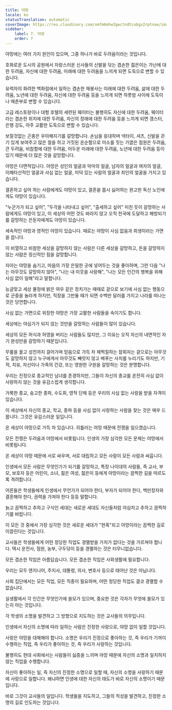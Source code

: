 ```yaml
---
title: 야망
locale: ko
statusTranslation: automatic
coverImage: https://res.cloudinary.com/xmfm6mhw3gwctndtcubgx2rptnae/image/upload/v1740337243/small_cover_educacion_fundamental_a051170f1c.webp
sidebar:
    label: 7. 야망
    order: 7
---
```

야망에는 여러 가지 원인이 있으며, 그중 하나가 바로 두려움이라는 것입니다.

호화로운 도시의 공원에서 자랑스러운 신사들의 신발을 닦는 겸손한 젊은이는 가난에 대한 두려움, 자신에 대한 두려움, 미래에 대한 두려움을 느끼게 되면 도둑으로 변할 수 있습니다.

유력자의 화려한 백화점에서 일하는 겸손한 재봉사는 미래에 대한 두려움, 삶에 대한 두려움, 노년에 대한 두려움, 자신에 대한 두려움 등을 느끼게 되면 하룻밤 사이에 도둑이나 매춘부로 변할 수 있습니다.

고급 레스토랑이나 대형 호텔의 세련된 웨이터는 불행히도 자신에 대한 두려움, 웨이터라는 겸손한 위치에 대한 두려움, 자신의 장래에 대한 두려움 등을 느끼게 되면 갱스터, 은행 강도, 아주 교활한 도둑으로 변할 수 있습니다.

보잘것없는 곤충은 우아해지기를 갈망합니다. 손님을 응대하며 넥타이, 셔츠, 신발을 끈기 있게 보여주고 많은 절을 하고 거짓된 온순함으로 미소를 짓는 가엾은 점원은 두려움, 큰 두려움, 비참함에 대한 두려움, 어두운 미래에 대한 두려움, 노년에 대한 두려움 등이 있기 때문에 더 많은 것을 갈망합니다.

야망은 다면적입니다. 야망은 성인의 얼굴과 악마의 얼굴, 남자의 얼굴과 여자의 얼굴, 이해타산적인 얼굴과 사심 없는 얼굴, 미덕 있는 사람의 얼굴과 죄인의 얼굴을 가지고 있습니다.

결혼하고 싶어 하는 사람에게도 야망이 있고, 결혼을 몹시 싫어하는 완고한 독신 노인에게도 야망이 있습니다.

"누군가가 되고 싶어", "두각을 나타내고 싶어", "출세하고 싶어" 미친 듯이 갈망하는 사람에게도 야망이 있고, 이 세상의 어떤 것도 바라지 않고 오직 천국에 도달하고 해방되기를 갈망하는 은둔자에게도 야망이 있습니다.

세속적인 야망과 영적인 야망이 있습니다. 때로는 야망이 사심 없음과 희생이라는 가면을 씁니다.

이 비열하고 비참한 세상을 갈망하지 않는 사람은 다른 세상을 갈망하고, 돈을 갈망하지 않는 사람은 정신적인 힘을 갈망합니다.

자아는 야망을 숨기고, 마음의 가장 은밀한 곳에 넣어두는 것을 좋아하며, 그런 다음 "나는 아무것도 갈망하지 않아", "나는 내 이웃을 사랑해", "나는 모든 인간의 행복을 위해 사심 없이 일해"라고 말합니다.

능글맞고 세상 물정에 밝은 여우 같은 정치가는 때때로 겉으로 보기에 사심 없는 행동으로 군중을 놀라게 하지만, 직장을 그만둘 때가 되면 수백만 달러를 가지고 나라를 떠나는 것은 당연합니다.

사심 없는 가면으로 위장한 야망은 가장 교활한 사람들을 속이기도 합니다.

세상에는 야심가가 되지 않는 것만을 갈망하는 사람들이 많이 있습니다.

세상의 모든 허식과 허영을 버리는 사람들도 많지만, 그 이유는 오직 자신의 내면적인 자기 완성만을 갈망하기 때문입니다.

무릎을 꿇고 성전까지 걸어가며 믿음으로 가득 차 채찍질하는 참회자는 겉으로는 아무것도 갈망하지 않고 누구에게서 아무것도 빼앗지 않고 베푸는 사치를 누리기도 하지만, 기적, 치유, 자신이나 가족의 건강, 또는 영원한 구원을 갈망하는 것은 분명합니다.

우리는 진정으로 종교적인 남녀를 존경하지만, 그들이 자신의 종교를 온전히 사심 없이 사랑하지 않는 것을 유감스럽게 생각합니다.

거룩한 종교, 숭고한 종파, 수도회, 영적 단체 등은 우리의 사심 없는 사랑을 받을 자격이 있습니다.

이 세상에서 자신의 종교, 학교, 종파 등을 사심 없이 사랑하는 사람을 찾는 것은 매우 드뭅니다. 그것은 유감스러운 일입니다.

온 세상이 야망으로 가득 차 있습니다. 히틀러는 야망 때문에 전쟁을 일으켰습니다.

모든 전쟁은 두려움과 야망에서 비롯됩니다. 인생의 가장 심각한 모든 문제는 야망에서 비롯됩니다.

온 세상이 야망 때문에 서로 싸우며, 서로 대립하고 모든 사람이 모든 사람과 싸웁니다.

인생에서 모든 사람은 무엇인가가 되기를 갈망하고, 특정 나이대의 사람들, 즉 교사, 부모, 보호자 등은 어린이, 소녀, 젊은 여성, 젊은이 등에게 야망이라는 끔찍한 길을 따르도록 격려합니다.

어른들은 학생들에게 인생에서 무언가가 되어야 한다, 부자가 되어야 한다, 백만장자와 결혼해야 한다, 권력을 가져야 한다 등등 말합니다.

늙고 끔찍하고 추하고 구식인 세대는 새로운 세대도 자신들처럼 야심차고 추하고 끔찍하기를 바랍니다.

이 모든 것 중에서 가장 심각한 것은 새로운 세대가 "현혹"되고 야망이라는 끔찍한 길로 이끌린다는 것입니다.

교사들은 학생들에게 어떤 정당한 직업도 경멸받을 가치가 없다는 것을 가르쳐야 합니다. 택시 운전사, 점원, 농부, 구두닦이 등을 경멸하는 것은 터무니없습니다.

모든 겸손한 직업은 아름답습니다. 모든 겸손한 직업은 사회생활에 필요합니다.

우리는 모두 엔지니어, 주지사, 대통령, 의사, 변호사 등으로 태어난 것은 아닙니다.

사회 집단에서는 모든 직업, 모든 직종이 필요하며, 어떤 정당한 직업도 결코 경멸할 수 없습니다.

실생활에서 각 인간은 무엇인가에 쓸모가 있으며, 중요한 것은 각자가 무엇에 쓸모가 있는지 아는 것입니다.

각 학생의 소명을 발견하고 그 방향으로 지도하는 것은 교사들의 의무입니다.

인생에서 자신의 소명에 따라 일하는 사람은 진정한 사랑으로, 야망 없이 일할 것입니다.

사랑은 야망을 대체해야 합니다. 소명은 우리가 진정으로 좋아하는 것, 즉 우리가 기꺼이 수행하는 직업, 즉 우리가 좋아하는 것, 즉 우리가 사랑하는 것입니다.

불행히도 현대 사회에서는 사람들이 싫증을 느끼며 야망 때문에 자신의 소명과 일치하지 않는 직업을 수행합니다.

자신이 좋아하는 일, 즉 자신의 진정한 소명으로 일할 때, 자신의 소명을 사랑하기 때문에 사랑으로 일합니다. 왜냐하면 인생에 대한 자신의 태도가 바로 자신의 소명이기 때문입니다.

바로 그것이 교사들의 일입니다. 학생들을 지도하고, 그들의 적성을 발견하고, 진정한 소명의 길로 인도하는 것입니다.

